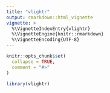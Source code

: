 ```yaml
---
title: "vlightr"
output: rmarkdown::html_vignette
vignette: >
  %\VignetteIndexEntry{vlightr}
  %\VignetteEngine{knitr::rmarkdown}
  %\VignetteEncoding{UTF-8}
---
```


```r
knitr::opts_chunk$set(
  collapse = TRUE,
  comment = "#>"
)
```

```r
library(vlightr)
```
